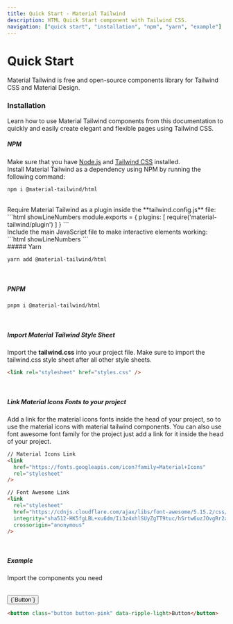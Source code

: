 ```yaml
---
title: Quick Start - Material Tailwind
description: HTML Quick Start component with Tailwind CSS.
navigation: ["quick start", "installation", "npm", "yarn", "example"]
---
```


# Quick Start

Material Tailwind is free and open-source components library for Tailwind CSS and Material Design.
<br/>

### Installation

Learn how to use Material Tailwind components from this documentation to quickly and easily create elegant and flexible pages using Tailwind CSS.
<br />

##### NPM

Make sure that you have [Node.js](https://nodejs.org/en/) and [Tailwind CSS](https://tailwindcss.com/) installed.
<br/>
Install Material Tailwind as a dependency using NPM by running the following command:
```html showLineNumbers
npm i @material-tailwind/html
```

<br/>
Require Material Tailwind as a plugin inside the **tailwind.config.js** file:
```html showLineNumbers
module.exports = {
  plugins: [
    require('material-tailwind/plugin')
  ]
}
```
<br/>
Include the main JavaScript file to make interactive elements working:
```html showLineNumbers
<script src="../path/to/material-tailwind.js"></script>
```

<br/>
##### Yarn 

```html showLineNumbers
yarn add @material-tailwind/html
```

<br />

##### PNPM

```html showLineNumbers
pnpm i @material-tailwind/html
```

<br />

##### Import Material Tailwind Style Sheet

Import the **tailwind.css** into your project file. Make sure to import the tailwind.css style sheet after all other style sheets.

```html showLineNumbers
<link rel="stylesheet" href="styles.css" />
```

<br />

##### Link Material Icons Fonts to your project

Add a link for the material icons fonts inside the head of your project, so to use the material icons with material tailwind components. You can also use font awesome font family for the project just add a link for it inside the head of your project.

```html showLineNumbers
// Material Icons Link
<link
  href="https://fonts.googleapis.com/icon?family=Material+Icons"
  rel="stylesheet"
/>

// Font Awesome Link
<link
  rel="stylesheet"
  href="https://cdnjs.cloudflare.com/ajax/libs/font-awesome/5.15.2/css/all.min.css"
  integrity="sha512-HK5fgLBL+xu6dm/Ii3z4xhlSUyZgTT9tuc/hSrtw6uzJOvgRr2a9jyxxT1ely+B+xFAmJKVSTbpM/CuL7qxO8w=="
  crossorigin="anonymous"
/>
```

<br />

##### Example

Import the components you need

<br />
<ComponentCard id="example">
  <button className="button button-pink" data-ripple-light>
    {`Button`}
  </button>
</ComponentCard>

```html showLineNumbers
<button class="button button-pink" data-ripple-light>Button</button>
```

